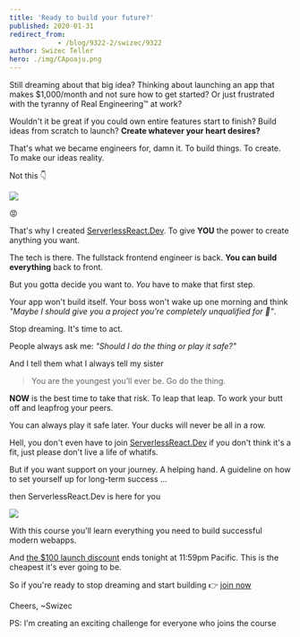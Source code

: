 ```yaml
---
title: 'Ready to build your future?'
published: 2020-01-31
redirect_from: 
            - /blog/9322-2/swizec/9322
author: Swizec Teller
hero: ./img/CApoaju.png
---
```

Still dreaming about that big idea? Thinking about launching an app that makes $1,000/month and not sure how to get started? Or just frustrated with the tyranny of Real Engineering™ at work?



Wouldn't it be great if you could own entire features start to finish? Build ideas from scratch to launch? **Create whatever your heart desires?**



That's what we became engineers for, damn it. To build things. To create. To make our ideas reality.



Not this 👇



[![](./img/CApoaju.png)](https://serverlessreact.dev)



😡



That's why I created [ServerlessReact.Dev](https://serverlessreact.dev). To give **YOU** the power to create anything you want.



The tech is there. The fullstack frontend engineer is back. **You can build everything** back to front.



But you gotta decide you want to. _You_ have to make that first step.



Your app won't build itself. Your boss won't wake up one morning and think _"Maybe I should give you a project you're completely unqualified for 🤔"_.



Stop dreaming. It's time to act.



People always ask me: _"Should I do the thing or play it safe?"_



And I tell them what I always tell my sister



> You are the youngest you’ll ever be. Go do the thing.



**NOW** is the best time to take that risk. To leap that leap. To work your butt off and leapfrog your peers.



You can always play it safe later. Your ducks will never be all in a row.



Hell, you don't even have to join [ServerlessReact.Dev](https://serverlessreact.dev) if you don't think it's a fit, just please don't live a life of whatifs.



But if you want support on your journey. A helping hand. A guideline on how to set yourself up for long-term success ...



then ServerlessReact.Dev is here for you



[![](./img/serverlessreact-cover.png)](https://serverlessreact.dev)



With this course you'll learn everything you need to build successful modern webapps.



And [the $100 launch discount](https://serverlessreact.dev) ends tonight at 11:59pm Pacific. This is the cheapest it's ever going to be.



So if you're ready to stop dreaming and start building 👉 [join now](https://serverlessreact.dev)



Cheers, ~Swizec



PS: I'm creating an exciting challenge for everyone who joins the course